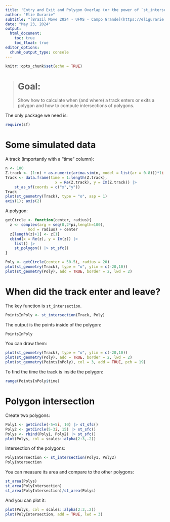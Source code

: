 ```yaml
---
title: 'Entry and Exit and Polygon Overlap (or the power of `st_intersection`)'
author: "Elie Gurarie"
subtitle: "[Brazil Move 2024 - UFMS - Campo Grande](https://eligurarie.github.io/BrazilMove2024)"
date: "May 23, 2024"
output:
  html_document:
    toc: true
    toc_float: true
editor_options: 
  chunk_output_type: console
---
```


```r
knitr::opts_chunk$set(echo = TRUE)
```



> # Goal:
>  Show how to calculate when (and where) a track enters or exits a polygon and how to compute intersections of polygons. 

The only package we need is:

```r
require(sf)
```


# Some simulated data

A track (importantly with a "time" column): 

```r
n <- 100
Z.track <- (1:n) + as.numeric(arima.sim(n, model = list(ar = 0.8)))*1i
Track <- data.frame(time = 1:length(Z.track), 
                      x = Re(Z.track), y = Im(Z.track)) |> 
    st_as_sf(coords = c("x","y"))
Track
plot(st_geometry(Track), type = "o", asp = 1)
axis(1); axis(2)
```

A polygon: 

```r
getCircle <- function(center, radius){
  z <- complex(arg = seq(0,2*pi,length=100),
          mod = radius) + center
  z[length(z)+1] <- z[1]
  cbind(x = Re(z), y = Im(z)) |> 
    list() |>
    st_polygon() |> st_sfc()
}

Poly <- getCircle(center = 50-5i, radius = 20)
plot(st_geometry(Track), type = "o", ylim = c(-20,10))
plot(st_geometry(Poly), add = TRUE, border = 2, lwd = 2)
```

# When did the track enter and leave? 

The key function is `st_intersection`.

```r
PointsInPoly <- st_intersection(Track, Poly)
```

The output is the points inside of the polygon:

```r
PointsInPoly
```

You can draw them: 

```r
plot(st_geometry(Track), type = "o", ylim = c(-20,10))
plot(st_geometry(Poly), add = TRUE, border = 2, lwd = 2)
plot(st_geometry(PointsInPoly), col = 3, add = TRUE, pch = 19)
```

To find the time the track is inside the polygon: 

```r
range(PointsInPoly$time)
```

# Polygon intersection

Create two polygons: 

```r
Poly1 <- getCircle(-5+5i, 10) |> st_sfc()
Poly2 <- getCircle(5-3i, 15) |> st_sfc()
Polys <- rbind(Poly1, Poly2) |> st_sfc()  
plot(Polys, col = scales::alpha(2:3,.2))  
```

Intersection of the polygons:

```r
PolyIntersection <- st_intersection(Poly1, Poly2)
PolyIntersection
```

You can measure its area and compare to the other polygons:
```r
st_area(Polys)
st_area(PolyIntersection)
st_area(PolyIntersection)/st_area(Polys)
```

And you can plot it:

```r
plot(Polys, col = scales::alpha(2:3,.2))  
plot(PolyIntersection, add = TRUE, lwd = 3)
```
  
